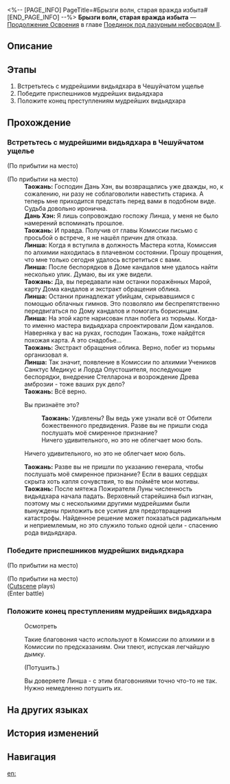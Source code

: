 <%-- [PAGE_INFO]
PageTitle=#Брызги волн, старая вражда избыта#
[END_PAGE_INFO] --%>
{{Дополнить|Диалоги.}}
{{Миссия Инфобокс
|id              = 2022307
|Название        = 
|Изображение     = Миссия Брызги волн, старая вражда избыта.png
|Тип             = Продолжение Освоения
|Событие         = 
|Глава           = Поединок под лазурным небосводом II
|Условия         = Завершена [[Продолжение Освоения]] «[[Клинок блестит, лисица ум теряет]]»
|Персонажи       = Байлу; Дань Хэн; Линша; Первопроходец; Таожань
|СтартЛокация    = [[Лофу Сяньчжоу]] — [[Чешуйчатое ущелье]]
|Мир             = Лофу Сяньчжоу
|Предыдущая      = Клинок блестит, лисица ум теряет
|Следующая       = Перезвон жёлтого колокола, возвращение в гнездо
|Награды         = Опыт Освоения*200; Звёздный нефрит*30; Путеводитель путешественника*2; Очищенный эфир*2; Кредиты*40 000
}}
'''Брызги волн, старая вражда избыта''' — [[Продолжение Освоения]] в главе [[Поединок под лазурным небосводом II]].

==Описание==
{{Описание|В Чешуйчатом ущелье приливы сменяются отливами. Линша подготовила «подарок» и вместе с Дань Хэном отправляется на встречу с мудрейшим видьядхара. Заговоры прошлого и настоящего должны быть раскрыты.}}

==Этапы==
# Встретьтесь с мудрейшими видьядхара в Чешуйчатом ущелье
# Победите приспешников мудрейших видьядхара
# Положите конец преступлениям мудрейших видьядхара

==Прохождение==
{{Дополнить}}

===Встретьтесь с мудрейшими видьядхара в Чешуйчатом ущелье===
{{Описание миссии|тип=Продолжение Освоения|локация=Чешуйчатое ущелье|Поток воды в Чешуйчатом ущелье ни на миг не останавливается, как и стремления мудрейших видьядхара. Появление Дань Хэна и Линша определит направление этого потока.}}
{{Диалог Начало}}
;(По прибытии на место)

;(По прибытии на место)
:{{tx}}
:'''Таожань:''' Господин Дань Хэн, вы возвращались уже дважды, но, к сожалению, ни разу не соблаговолили навестить старика. А теперь мне приходится предстать перед вами в подобном виде. Судьба довольно иронична.
:'''Дань Хэн:''' Я лишь сопровождаю госпожу Линша, у меня не было намерений вспоминать прошлое.
:'''Таожань:''' И правда. Получив от главы Комиссии письмо с просьбой о встрече, я не нашёл причин для отказа.
:'''Линша:''' Когда я вступила в должность Мастера котла, Комиссия по алхимии находилась в плачевном состоянии. Прошу прощения, что мне только сегодня удалось встретиться с вами.
:'''Линша:''' После беспорядков в Доме кандалов мне удалось найти несколько улик. Думаю, вы их уже видели.
:'''Таожань:''' Да, вы передавали нам останки поражённых Марой, карту Дома кандалов и экстракт обращения облика.
:'''Линша:''' Останки принадлежат убийцам, скрывавшимся с помощью облачных гимнов. Это позволяло им беспрепятственно передвигаться по Дому кандалов и помогать борисинцам.
:'''Линша:''' На этой карте нарисован план побега из тюрьмы. Когда-то именно мастера видьядхара спроектировали Дом кандалов. Наверняка у вас на руках, господин Таожань, тоже найдётся похожая карта. А это снадобье...
:'''Таожань:''' Экстракт обращения облика. Верно, побег из тюрьмы организовал я.
:'''Линша:''' Так значит, появление в Комиссии по алхимии Учеников Санктус Медикус и Лорда Опустошителя, последующие беспорядки, внедрение Стелларона и возрождение Древа амброзии - тоже ваших рук дело?
:'''Таожань:''' Всё верно.
:{{Диалог|Стрелка}} Вы признаёте это?
::'''Таожань:''' Удивлены? Вы ведь уже узнали всё от Обители божественного предвидения. Разве вы не пришли сюда послушать моё смиренное признание?
::Ничего удивительного, но это не облегчает мою боль.
:{{Диалог|Стрелка}} Ничего удивительного, но это не облегчает мою боль.
:'''Таожань:''' Разве вы не пришли по указанию генерала, чтобы послушать моё смиренное признание? Если в ваших сердцах скрыта хоть капля сочувствия, то вы поймёте мои мотивы.
:'''Таожань:''' После мятежа Пожирателя Луны численность видьядхара начала падать. Верховный старейшина был изгнан, поэтому мы с несколькими другими мудрейшими были вынуждены приложить все усилия для предотвращения катастрофы. Найденное решение может показаться радикальным и неприемлемым, но это служило только одной цели - спасению рода видьядхара.
:{{tx}}
:{{tx}}
{{Диалог Конец}}

===Победите приспешников мудрейших видьядхара===
{{Диалог Начало}}
;(По прибытии на место)

;(По прибытии на место)
;([[#Gallery|Cutscene]] plays)
;(Enter battle)
:{{Список врагов|mode=sent|Зверь Изобилия: Золотая гончая*2; Ученик Санктус Медикус: Оборотень*1}}
{{Диалог Конец}}

===Положите конец преступлениям мудрейших видьядхара===
{{Диалог Начало}}
:{{tx}}

:{{Диалог|Изучение}} Осмотреть
:Такие благовония часто используют в Комиссии по алхимии и в Комиссии по предсказаниям. Они тлеют, испуская легчайшую дымку.
:{{Диалог|Стрелка}} (Потушить.)
:Вы доверяете Линша - с этим благовониями точно что-то не так. Нужно немедленно потушить их.
{{Диалог Конец}}

==На других языках==
{{На других языках
|en   = Ebb of Past Sins
|zhs  = 射浪偃潮，旧恨云消
|zht  = 射浪偃潮，舊恨雲消
|ja   = 旧恨霧消、矢を射て波は凪ぐ
|ko   = 잠잠해진 풍랑, 사라진 오랜 원한
|es   = Rencores pasados disipados
|fr   = Reflux des péchés du passé
|ru   = Брызги волн, старая вражда избыта
|th   = คลื่นความแค้นจากวันวาน
|vi   = Sóng Xạ Thủy Triều, Hận Xưa Tan Biến
|de   = Ebbe alter Sünden
|id   = Gelombang Dendam Masa Lalu
|pt   = Recaída dos Pecados Passados
}}

==История изменений==
{{История изменений|3.5}}

==Навигация==
{{Продолжение Освоения Навбокс|Глава }}

[[en:]]
